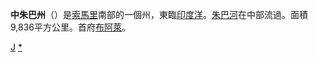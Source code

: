 {{Infobox settlement
|name                   =中朱巴州
|native_name            =Jubbada Dhexe
|other_name             =Medio Giuba
|nickname               = 
|motto                  = 
|settlement_type        =[[索马里行政区划|州]]
|image_skyline          =
|imagesize              = 
|image_caption          =
|image_flag             = 
|image_seal             = 
|image_shield           = 
|image_map              =Somalia regions map Jubbada Dhexe.svg
|mapsize                = 
|map_caption            =在索馬利亞的位置
|subdivision_type       =[[世界政區索引|國家]]
|subdivision_name       ={{flag|Somalia}}
|subdivision_type1      =[[索马里联邦成员国|成员国]]
|subdivision_name1      ={{flag|Jubbaland}}
|seat_type              =首府
|seat                   =[[布阿萊|布阿萊]]
|government_type        = 
|leader_title           =
|leader_name            = 
|established_title      =  
|established_date       = 
|area_magnitude         = 
|area_total_km2         =
|population_as_of       = 
|population_note        = 
|population_total       =
|population_density_km2 = 
|timezone               =[[東非時間|EAT]]
|utc_offset             = +3
|coordinates            = {{coord|0|59|N|42|39|E|type:adm1st_region:SO|display=inline,title}}
|elevation_m            = 
|postal_code_type       =  
|postal_code            =
|area_code              =
| blank_name_sec2       = [[人類發展指數|HDI]]（2017）
|blank_info_sec2          = 0.224<ref name="GlobalDataLab">{{Cite web|url=https://hdi.globaldatalab.org/areadata/shdi/|title=Sub-national HDI - Area Database - Global Data Lab|website=hdi.globaldatalab.org|language=en|access-date=2018-09-13|archive-date=2018-09-23|archive-url=https://web.archive.org/web/20180923120638/https://hdi.globaldatalab.org/areadata/shdi/|dead-url=no}}</ref><br/>{{color|#500|低}} · [[索馬利亞各州人類發展指數列表|全國第18位]] 
|website                = 
|footnotes              = 
}}
'''中朱巴州'''（{{lang-so|Jubbada Dhexe}}）是[[索馬里|索馬里]]南部的一個州，東臨[[印度洋|印度洋]]。[[朱巴河|朱巴河]]在中部流過。面積9,836平方公里。首府[[布阿萊|布阿萊]]。


{{索马里行政区划}}
{{索馬利亞區級行政區}}
[[Category:索馬里行政區劃|J]]
[[Category:中朱巴州|*]]
